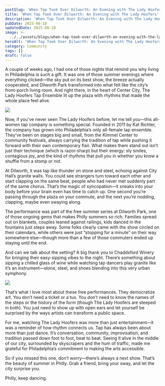 ```yaml
---
postSlug: 'When Tap Took Over Dilworth: An Evening with The Lady Hoofers'
title: 'When Tap Took Over Dilworth: An Evening with The Lady Hoofers'
description: 'When Tap Took Over Dilworth: An Evening with The Lady Hoofers'
pubDate: 2025-08-18
updatedDate: 2025-08-18
image: >-
  ../../assets/blogs/when-tap-took-over-dilworth-an-evening-with-the-lady-hoofers/image.jpg
heroAlt: 'When Tap Took Over Dilworth: An Evening with The Lady Hoofers'
category: Community
tags: []
draft: false
---
```

A couple of weeks ago, I had one of those nights that remind you why living in Philadelphia is such a gift. It was one of those summer evenings where everything clicked—the sky put on its best show, the breeze actually cooperated, and Dilworth Park transformed into what felt like the city’s front-porch living room. And right there, in the heart of Center City, The Lady Hoofers Tap Ensemble lit up the plaza with rhythms that made the whole place feel alive.

![](../../assets/blogs/when-tap-took-over-dilworth-an-evening-with-the-lady-hoofers/2.jpg)

Now, if you’ve never seen The Lady Hoofers before, let me tell you—this all-women tap company is something special. Founded in 2011 by Kat Richter, the company has grown into Philadelphia’s only all-female tap ensemble. They’ve been on stages big and small, from the Kimmel Center to community festivals, always carrying the tradition of tap while pushing it forward with their own contemporary flair. What makes them stand out isn’t just their technique (which is razor-sharp) but their energy: sly smiles, contagious joy, and the kind of rhythms that pull you in whether you know a shuffle from a stomp or not.

At Dilworth, it was tap like thunder on stone and steel, echoing against City Hall’s granite walls. You could see strangers turn toward each other and start clapping on the same beat, people who had never met suddenly part of the same chorus. That’s the magic of syncopation—it sneaks into your body before your brain even has time to catch up. One second you’re passing through the plaza on your commute, and the next you’re nodding, clapping, maybe even swaying along.

The performance was part of the free summer series at Dilworth Park, one of those ongoing gems that makes Philly summers so rich. Families spread out on blankets, couples leaned against railings, kids danced in the fountains just steps away. Some folks clearly came with the show circled on their calendars, while others were just “stopping for a minute” on their way somewhere else—though more than a few of those commuters ended up staying until the end.

And can we talk about the setting? A big thank you to Chaddsford Winery for bringing their easy-sipping vibes to the night. There’s something about sipping a chilled glass of wine while watching tap dancers play granite like it’s an instrument—stone, steel, and shoes blending into this very urban symphony.

![](../../assets/blogs/when-tap-took-over-dilworth-an-evening-with-the-lady-hoofers/1.jpg)

That’s what I love most about these free performances. They democratize art. You don’t need a ticket or a tux. You don’t need to know the names of the steps or the history of the form (though The Lady Hoofers are steeped in both). You just need to show up with open ears and let yourself be surprised by the ways artists can transform a public space.

For me, watching The Lady Hoofers was more than just entertainment—it was a reminder of how rhythm connects us. Tap has always been about more than just dance. It’s conversation, community, improvisation, and tradition passed down foot to foot, beat to beat. Seeing it alive in the middle of our city, surrounded by skyscrapers and the hum of traffic, made me grateful for Philadelphia’s commitment to making the arts accessible.

So if you missed this one, don’t worry—there’s always a next show. That’s the beauty of summer in Philly. Grab a friend, bring your sway, and let the city surprise you.

Philly, keep dancing.
